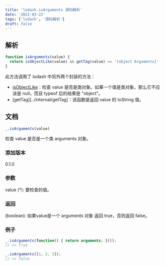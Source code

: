 ```yaml
---
title: 'lodash.isArguments 源码解析'
date: '2021-03-22'
tags: ['lodash', '源码解析']
draft: false
---
```


## 解析

```js
function isArguments(value) {
  return isObjectLike(value) && getTag(value) == '[object Arguments]'
}
```

此方法调用了 lodash 中另外两个封装的方法：

+ [isObjectLike](./isObjectLike)：检查 value 是否是类对象。如果一个值是类对象，那么它不应该是 null，而且 typeof 后的结果是 "object"。
+ [getTag][../internal/getTag]：该函数是返回 value 的 toString 值。

## 文档

```js
_.isArguments(value)
```

检查 value 是否是一个类 arguments 对象。

### 添加版本

0.1.0

### 参数

value (*): 要检查的值。

### 返回

(boolean): 如果value是一个 arguments 对象 返回 true，否则返回 false。

### 例子

```js
_.isArguments(function() { return arguments; }());
// => true

_.isArguments([1, 2, 3]);
// => false
```
